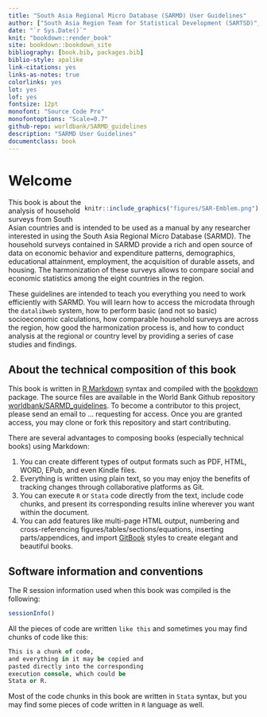 ---
title: "South Asia Regional Micro Database (SARMD) User Guidelines" 
author: ["South Asia Region Team for Statistical Development (SARTSD)", "Raúl Andrés Castañeda Aguilar", "Jayne Jungsun Yoo", "Francisco Javier Parada Gómez Urquiza"]
date: "`r Sys.Date()`" 
knit: "bookdown::render_book"
site: bookdown::bookdown_site 
bibliography: [book.bib, packages.bib] 
biblio-style: apalike 
link-citations: yes
links-as-notes: true
colorlinks: yes
lot: yes
lof: yes
fontsize: 12pt
monofont: "Source Code Pro" 
monofontoptions: "Scale=0.7" 
github-repo: worldbank/SARMD_guidelines
description: "SARMD User Guidelines" 
documentclass: book 
---

# Welcome {-} 

<div style= "float:right;position: relative;">
```{r echo=FALSE}
knitr::include_graphics("figures/SAR-Emblem.png")
```
</div>

This book is about the analysis of household surveys from South Asian countries and is intended to be used as a manual by any researcher interested in using the South Asia Regional Micro Database (SARMD). The household surveys contained in SARMD provide a rich and open source of data on economic behavior and expenditure patterns, demographics, educational attainment, employment, the acquisition of durable assets, and housing. The harmonization of these surveys allows to compare social and economic statistics among the eight countries in the region.

These guidelines are intended to teach you everything you need to work efficiently with SARMD. You will learn how to access the microdata through the `datalibweb` system, how to perform basic (and not so basic) socioeconomic calculations, how comparable household surveys are across the region, how good the harmonization process is, and how to conduct analysis at the regional or country level by providing a series of case studies and findings. 

## About the technical composition of this book {-}

This book is written in [R Markdown](https://rmarkdown.rstudio.com/) syntax and compiled with the [bookdown](https://bookdown.org/yihui/bookdown/) package. The source files are available in the World Bank Github repository [worldbank/SARMD_guidelines](https://github.com/worldbank/SARMD_guidelines). To become a contributor to this project, please send an email to ... requesting for access. Once you are granted access, you may clone or fork this repository and start contributing. 

There are several advantages to composing books (especially technical books) using Markdown:

1. You can create different types of output formats such as PDF, HTML, WORD, EPub, and even Kindle files. 
2. Everything is written using plain text, so you may enjoy the benefits of tracking changes through collaborative platforms as Git. 
3. You can execute `R` or `Stata` code directly from the text, include code chunks, and present its corresponding results inline wherever you want within the document. 
4. You can add features like multi-page HTML output, numbering and cross-referencing figures/tables/sections/equations, inserting parts/appendices, and import [GitBook](https://www.gitbook.com) styles to create elegant and beautiful books.

## Software information and conventions {-}

The R session information used when this book was compiled is the following:

```{r session}
sessionInfo()
```

All the pieces of code are written `like this` and sometimes you may find chunks of code like this:

```stata
This is a chunk of code,
and everything in it may be copied and
pasted directly into the corresponding
execution console, which could be 
Stata or R.
```

Most of the code chunks in this book are written in `Stata` syntax, but you may find some pieces of code written in `R` language as well.  

